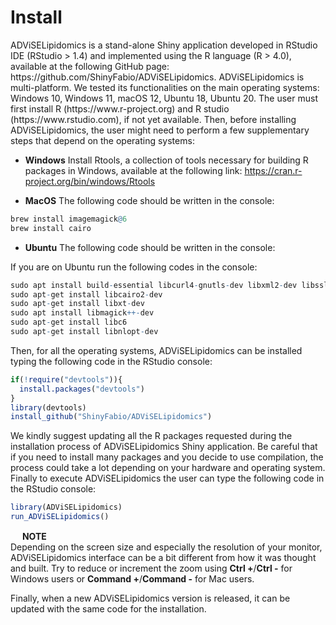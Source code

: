 # Install
ADViSELipidomics is a stand-alone Shiny application developed in RStudio IDE (RStudio > 1.4) and implemented using the R language (R > 4.0), available at the following GitHub page: https://github.com/ShinyFabio/ADViSELipidomics. ADViSELipidomics is multi-platform. We tested its functionalities on the main operating systems: Windows 10, Windows 11, macOS 12, Ubuntu 18, Ubuntu 20. 
The user must first install R (https://www.r-project.org) and R studio (https://www.rstudio.com), if not yet available. Then, before installing ADViSELipidomics, the user might need to perform a few supplementary steps that depend on the operating systems:

-   **Windows** Install Rtools, a collection of tools necessary for building R packages in Windows, available at the following link: <https://cran.r-project.org/bin/windows/Rtools>



-   **MacOS**  The following code should be written in the console:

``` r
brew install imagemagick@6
brew install cairo
```

-   **Ubuntu**  The following code should be written in the console:


If you are on Ubuntu run the following codes in the console:

``` r
sudo apt install build-essential libcurl4-gnutls-dev libxml2-dev libssl-dev
sudo apt-get install libcairo2-dev
sudo apt-get install libxt-dev
sudo apt install libmagick++-dev
sudo apt-get install libc6
sudo apt-get install libnlopt-dev
```

Then, for all the operating systems, ADViSELipidomics can be installed typing the following code in the RStudio console:

``` r
if(!require("devtools")){
  install.packages("devtools")
}
library(devtools)
install_github("ShinyFabio/ADViSELipidomics")
```

We kindly suggest updating all the R packages requested during the installation process of ADViSELipidomics Shiny application. Be careful that if you need to install many packages and you decide to use compilation, the process could take a lot depending on your hardware and operating system.
Finally to execute ADViSELipidomics the user can type the following code in the RStudio console:

``` r
library(ADViSELipidomics)
run_ADViSELipidomics()
```

<img src="https://raw.githubusercontent.com/FortAwesome/Font-Awesome/6.x/svgs/solid/circle-exclamation.svg" width="15" height="15"> **NOTE**  
Depending on the screen size and especially the resolution of your monitor, ADViSELipidomics interface can be a bit different from how it was thought and built. Try to reduce or increment the zoom using **Ctrl +**/**Ctrl -**  for Windows users or **Command +**/**Command -** for Mac users.

Finally, when a new ADViSELipidomics version is released, it can be updated with the same code for the installation.

